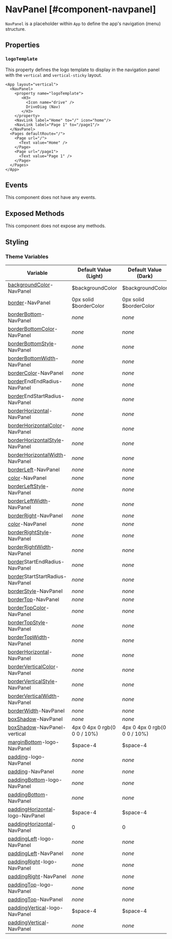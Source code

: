 # NavPanel [#component-navpanel]

`NavPanel` is a placeholder within `App` to define the app's navigation (menu) structure.

## Properties

### `logoTemplate`

This property defines the logo template to display in the navigation panel with the `vertical` and `vertical-sticky` layout.

```xmlui-pg copy {3-8} display name="Example: logoTemplate" height={250}
<App layout="vertical">
  <NavPanel>
    <property name="logoTemplate">
       <H3>
         <Icon name="drive" />
         DriveDiag (Nav)
       </H3>
    </property>
    <NavLink label="Home" to="/" icon="home"/>
    <NavLink label="Page 1" to="/page1"/>
  </NavPanel>
  <Pages defaultRoute="/">
    <Page url="/">
      <Text value="Home" />
    </Page>
    <Page url="/page1">
      <Text value="Page 1" />
    </Page>
  </Pages>
</App>
```

## Events

This component does not have any events.

## Exposed Methods

This component does not expose any methods.

## Styling

### Theme Variables

| Variable | Default Value (Light) | Default Value (Dark) |
| --- | --- | --- |
| [backgroundColor](../styles-and-themes/common-units/#color)-NavPanel | $backgroundColor | $backgroundColor |
| [border](../styles-and-themes/common-units/#border)-NavPanel | 0px solid $borderColor | 0px solid $borderColor |
| [borderBottom](../styles-and-themes/common-units/#border)-NavPanel | *none* | *none* |
| [borderBottomColor](../styles-and-themes/common-units/#color)-NavPanel | *none* | *none* |
| [borderBottomStyle](../styles-and-themes/common-units/#border-style)-NavPanel | *none* | *none* |
| [borderBottomWidth](../styles-and-themes/common-units/#size)-NavPanel | *none* | *none* |
| [borderColor](../styles-and-themes/common-units/#color)-NavPanel | *none* | *none* |
| [border](../styles-and-themes/common-units/#border)EndEndRadius-NavPanel | *none* | *none* |
| [border](../styles-and-themes/common-units/#border)EndStartRadius-NavPanel | *none* | *none* |
| [borderHorizontal](../styles-and-themes/common-units/#border)-NavPanel | *none* | *none* |
| [borderHorizontalColor](../styles-and-themes/common-units/#color)-NavPanel | *none* | *none* |
| [borderHorizontalStyle](../styles-and-themes/common-units/#border-style)-NavPanel | *none* | *none* |
| [borderHorizontalWidth](../styles-and-themes/common-units/#size)-NavPanel | *none* | *none* |
| [borderLeft](../styles-and-themes/common-units/#border)-NavPanel | *none* | *none* |
| [color](../styles-and-themes/common-units/#color)-NavPanel | *none* | *none* |
| [borderLeftStyle](../styles-and-themes/common-units/#border-style)-NavPanel | *none* | *none* |
| [borderLeftWidth](../styles-and-themes/common-units/#size)-NavPanel | *none* | *none* |
| [borderRight](../styles-and-themes/common-units/#border)-NavPanel | *none* | *none* |
| [color](../styles-and-themes/common-units/#color)-NavPanel | *none* | *none* |
| [borderRightStyle](../styles-and-themes/common-units/#border-style)-NavPanel | *none* | *none* |
| [borderRightWidth](../styles-and-themes/common-units/#size)-NavPanel | *none* | *none* |
| [border](../styles-and-themes/common-units/#border)StartEndRadius-NavPanel | *none* | *none* |
| [border](../styles-and-themes/common-units/#border)StartStartRadius-NavPanel | *none* | *none* |
| [borderStyle](../styles-and-themes/common-units/#border-style)-NavPanel | *none* | *none* |
| [borderTop](../styles-and-themes/common-units/#border)-NavPanel | *none* | *none* |
| [borderTopColor](../styles-and-themes/common-units/#color)-NavPanel | *none* | *none* |
| [borderTopStyle](../styles-and-themes/common-units/#border-style)-NavPanel | *none* | *none* |
| [borderTopWidth](../styles-and-themes/common-units/#size)-NavPanel | *none* | *none* |
| [borderHorizontal](../styles-and-themes/common-units/#border)-NavPanel | *none* | *none* |
| [borderVerticalColor](../styles-and-themes/common-units/#color)-NavPanel | *none* | *none* |
| [borderVerticalStyle](../styles-and-themes/common-units/#border-style)-NavPanel | *none* | *none* |
| [borderVerticalWidth](../styles-and-themes/common-units/#size)-NavPanel | *none* | *none* |
| [borderWidth](../styles-and-themes/common-units/#size)-NavPanel | *none* | *none* |
| [boxShadow](../styles-and-themes/common-units/#boxShadow)-NavPanel | *none* | *none* |
| [boxShadow](../styles-and-themes/common-units/#boxShadow)-NavPanel-vertical | 4px 0 4px 0 rgb(0 0 0 / 10%) | 4px 0 4px 0 rgb(0 0 0 / 10%) |
| [marginBottom](../styles-and-themes/common-units/#size)-logo-NavPanel | $space-4 | $space-4 |
| [padding](../styles-and-themes/common-units/#size)-logo-NavPanel | *none* | *none* |
| [padding](../styles-and-themes/common-units/#size)-NavPanel | *none* | *none* |
| [paddingBottom](../styles-and-themes/common-units/#size)-logo-NavPanel | *none* | *none* |
| [paddingBottom](../styles-and-themes/common-units/#size)-NavPanel | *none* | *none* |
| [paddingHorizontal](../styles-and-themes/common-units/#size)-logo-NavPanel | $space-4 | $space-4 |
| [paddingHorizontal](../styles-and-themes/common-units/#size)-NavPanel | 0 | 0 |
| [paddingLeft](../styles-and-themes/common-units/#size)-logo-NavPanel | *none* | *none* |
| [paddingLeft](../styles-and-themes/common-units/#size)-NavPanel | *none* | *none* |
| [paddingRight](../styles-and-themes/common-units/#size)-logo-NavPanel | *none* | *none* |
| [paddingRight](../styles-and-themes/common-units/#size)-NavPanel | *none* | *none* |
| [paddingTop](../styles-and-themes/common-units/#size)-logo-NavPanel | *none* | *none* |
| [paddingTop](../styles-and-themes/common-units/#size)-NavPanel | *none* | *none* |
| [paddingVertical](../styles-and-themes/common-units/#size)-logo-NavPanel | $space-4 | $space-4 |
| [paddingVertical](../styles-and-themes/common-units/#size)-NavPanel | *none* | *none* |
